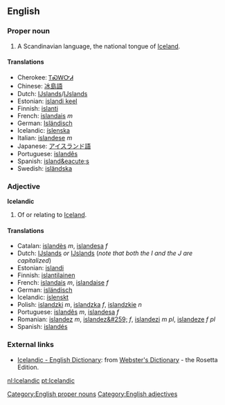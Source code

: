 ==English==
===Proper noun===
[[Category:English proper nouns]]
#A Scandinavian language, the national tongue of [[Iceland]].

====Translations====
*Cherokee: [[ᎢᏍᎳᏅᏗ]]
*Chinese: [[冰島語]]
*Dutch: [[Ĳslands]]/[[IJslands]] {{n}}
*Estonian: [[islandi keel]]
*Finnish: [[islanti]]
*French: [[islandais]] ''m''
*German: [[Isländisch]] {{n}}
*Icelandic: [[íslenska]]
*Italian: [[islandese]] ''m''
*Japanese: [[アイスランド語]]
*Portuguese: [[islandês]] {{m}}
*Spanish: [[island&eacute;s]]
*Swedish: [[isländska]]

=== Adjective ===
[[Category:English adjectives]]
'''Icelandic'''

#Of or relating to [[Iceland]].

====Translations====
*Catalan: [[islandès]] ''m'', [[islandesa]] ''f''
*Dutch: [[Ĳslands]] ''or'' [[IJslands]] (''note that both the I and the J are capitalized'')
*Estonian: [[islandi]]
*Finnish: [[islantilainen]]
*French: [[islandais]] ''m'', [[islandaise]] ''f''
*German: [[isländisch]]
*Icelandic: [[íslenskt]]
*Polish: [[islandzki]] ''m'', [[islandzka]] ''f'', [[islandzkie]] ''n''
*Portuguese: [[islandês]] ''m'', [[islandesa]] ''f''
*Romanian: [[islandez]] ''m'', [[islandez&#259;]] ''f'', [[islandezi]] ''m pl'', [[islandeze]] ''f pl''
*Spanish: [[islandés]]

=== External links ===
*[http://www.websters-online-dictionary.org/definition/Icelandic-english/ Icelandic - English Dictionary]: from [http://www.websters-online-dictionary.org/ Webster's Dictionary] - the Rosetta Edition.

[[nl:Icelandic]]
[[pt:Icelandic]]